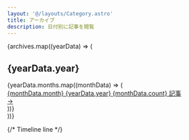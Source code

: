 ```yaml
---
layout: '@/layouts/Category.astro'
title: アーカイブ
description: 日付別に記事を閲覧
---
```



<div className="relative mt-8 space-y-6">
  {archives.map((yearData) => (
    <div className="relative">
      <div className="absolute left-0 top-0 w-3 h-3 bg-black/20 dark:bg-white/20 rounded-full border-2 border-white dark:border-black"></div>
      <div className="ml-6">
        <h2 className="text-xl font-medium text-black/80 dark:text-white/80 mb-3">{yearData.year}</h2>
        <div className="space-y-2">
          {yearData.months.map((monthData) => (
            <a href="#" className="group block py-2 hover:bg-black/5 dark:hover:bg-white/5 transition-all duration-200 rounded px-2">
              <div className="flex items-center justify-between">
                <div>
                  <span className="text-sm text-black/60 dark:text-white/60">{monthData.month} {yearData.year}</span>
                  <span className="text-xs text-black/40 dark:text-white/40 ml-2">{monthData.count} 記事</span>
                </div>
                <div className="text-black/40 dark:text-white/40 group-hover:text-black/60 dark:group-hover:text-white/60 transition-colors text-sm">
                  →
                </div>
              </div>
            </a>
          ))}
        </div>
      </div>
    </div>
  ))}

  {/* Timeline line */}
  <div className="absolute left-1.5 top-0 bottom-0 w-0.5 bg-black/20 dark:bg-white/20"></div>
</div>
